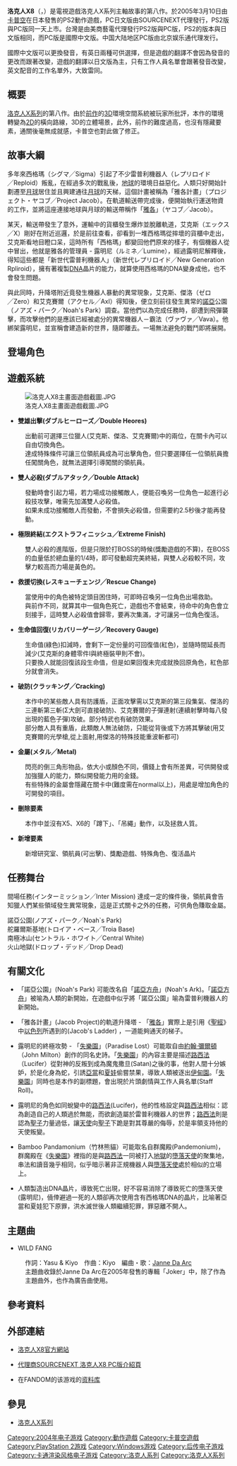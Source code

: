 {{NoteTA
| 1=zh-cn:艺电; zh-tw:美商藝電
}}

{{Infobox VG
| image = File:Rockx8 eacover.png
| caption = PC中文版遊戲封面
| title = 洛克人X8
| japanese = ロックマンX8
| english = Mega Man X8
| developer = [[卡普空|卡普空]]
| publisher = '''PlayStation 2'''{{Vgrelease|JP|[[卡普空|卡普空]] |TW|[[美商藝電|美商藝電]]<ref name="x8ps2tw">{{Cite web |url=http://acg.gamer.com.tw/acgDetail.php?s=7624 |title=【PS2】洛克人X8 中文版 - 巴哈姆特 |accessdate=2014-08-15 |language= |archive-date=2020-09-19 |archive-url=https://web.archive.org/web/20200919071212/https://acg.gamer.com.tw/acgDetail.php?s=7624 |dead-url=no }}</ref>}}'''PC'''{{Vgrelease|JP|[[卡普空|卡普空]]、SOURCENEXT |TW|美商藝電<ref name="x8pctw">{{Cite web |url=http://acg.gamer.com.tw/acgDetail.php?s=8339 |title=【PC】洛克人X8 中文版 - 巴哈姆特 |accessdate=2014-08-15 |language= |archive-date=2016-03-04 |archive-url=https://web.archive.org/web/20160304114251/http://acg.gamer.com.tw/acgDetail.php?s=8339 |dead-url=no }}</ref>|CN|北京娱乐通<ref name="x8pccn">{{Cite web|url=https://www.gamersky.com/news/200512/19620.shtml|title=《洛克人X8》简体中文版悄然上市|accessdate=2022-02-02|language=zh-cn}}</ref>}}
| series = [[洛克人X系列|洛克人X系列]]
| engine =
| released = '''PlayStation 2'''{{Vgrelease|NA|2004年12月7日<ref name="x8na">{{cite web | author=Surette, Tim | date=December 7, 2004 | title=Viewtiful Joe 2, Mega Man X8 double-team PS2 | url=http://www.gamespot.com/ps2/action/megamanx8/news.html?sid=6114591&mode=all | publisher=[[GameSpot|GameSpot]] | accessdate=2010-06-25}}</ref>|EU|2005年2月11日<ref name="x8eu">{{cite web | author=Dunham, Jeremy | date=January 10, 2005 | title=Capcom's European Plans | url=http://ps2.ign.com/articles/578/578636p1.html | publisher=[[IGN|IGN]] | accessdate=2010-06-25 | archive-url=https://web.archive.org/web/20110629133529/http://ps2.ign.com/articles/578/578636p1.html | archive-date=2011-06-29 | dead-url=yes }}</ref>|JP|2005年3月10日<ref name="x8jp">{{cite book |isbn=978-1-897376-80-5 |date=January 6, 2010 |title=Mega Man X: Official Complete Works|publisher=Udon Entertainment | pages=69–77}}</ref>}}'''PC'''{{Vgrelease|JP|2005年3月10日 |NA|2006年3月8日 |EU|2005年11月<ref name="x8pceu">{{cite web | title=Mega Man X8 | url=http://www.amazon.de/dp/B000ALLMSS/ | publisher=[[Amazon.com|Amazon.com]] | language=de | accessdate=2011-07-29}}</ref>|KR|2005年4月14日 |TW|2005年3月19日<ref name="x8pctw" />|CN|2005年12月8日}}
| genre = [[平台遊戲|平台動作]]
| modes = [[單人遊戲|單人]]
| platforms =[[PlayStation_2|PlayStation 2]]、[[個人電腦|PC]]
}}

'''洛克人X8'''（{{lang-ja|ロックマンX8，Rockman X8}}，{{lang-en|''Mega Man X8''}}）是電視遊戲洛克人X系列主軸故事的第八作。於2005年3月10日由[[卡普空|卡普空]]在日本發售的PS2動作遊戲，PC日文版由SOURCENEXT代理發行，PS2版與PC版同一天上市。台灣是由美商藝電代理發行PS2版與PC版，PS2的版本與日文版相同，而PC版是國際中文版。中国大陆地区PC版由北京娱乐通代理发行。

國際中文版可以更換發音，有英日兩種可供選擇，但是遊戲的翻譯不會因為發音的更改而跟著改變，遊戲的翻譯以日文版為主，只有工作人員名單會跟著發音改變，英文配音的工作名單外，大致雷同。

==概要 ==
[[洛克人X系列|洛克人X系列]]的第八作。由於[[洛克人X7|前作]]的[[三維計算機圖形|3D]]環境空間系統被玩家所批評，本作的環境轉變為[[二維計算機圖形|2D]]的橫向路線，3D的立體場景，此外，前作的難度過高，也沒有隱藏要素，通關後毫無成就感，卡普空也對此做了修正。

==故事大綱==
多年來西格瑪（シグマ╱Sigma）引起了不少雷普利機器人（レプリロイド╱Reploid）叛亂，在經過多次的戰亂後，[[地球|地球]]的環境日益惡化。人類只好開始計劃遷至[[月球|月球]]居住並且興建通往[[月球|月球]]的天梯，這個計畫被稱為「雅各計畫」（プロジェクト・ヤコブ╱Project Jacob）。在軌道輸送帶完成後，便開始執行運送物資的工作，並將這座連接地球與月球的輸送帶稱作「[[雅各|雅各]]」（ヤコブ╱Jacob）。

某天，輸送帶發生了意外，運輸中的貨櫃發生爆炸並脫離軌道，艾克斯（エックス╱X）剛好在附近巡邏，於是前往查看，卻看到一堆西格瑪從摔壞的貨櫃中走出，艾克斯看地目瞪口呆，這時所有「西格瑪」都變回他們原來的樣子，有個機器人從中冒出，他就是雅各的管理員 - 露明尼（ルミネ╱Lumine），經過露明尼解釋後，得知這些都是「新世代雷普利機器人」（新世代レプリロイド╱New Generation Rpliroid），擁有著複製[[DNA|DNA]]晶片的能力，就算使用西格瑪的DNA變身成他，也不會發生問題。

與此同時，升降塔附近竟發生機器人暴動的異常現象，艾克斯、傑洛（ゼロ╱Zero）和艾克賽爾（アクセル╱Axl）得知後，便立刻前往發生異常的[[諾亞|諾亞]]公園（ノアズ・パーク╱Noah's Park）調查。當他們以為完成任務時，卻遭到飛彈襲擊，而攻擊他們的是應該已經被處分的異常機器人－霸法（ヴァヴァ╱Vava）。他綁架露明尼，並宣稱會建造新的世界，隨即離去。一場無法避免的戰鬥即將展開。

== 登場角色 ==
{{see also|洛克人X系列角色列表}}

==遊戲系統==
[[File:洛克人X8主畫面遊戲截圖.JPG|thumb]]
*'''雙雄出擊(ダブルヒーローズ╱Double Heores)'''
:出動前可選擇三位獵人(艾克斯、傑洛、艾克賽爾)中的兩位，在關卡內可以自由切換角色。
:達成特殊條件可讓三位領航員成為可出擊角色，但只要選擇任一位領航員擔任闖關角色，就無法選擇引導闖關的領航員。

*'''雙人必殺(ダブルアタック╱Double Attack)'''
:發動時會引起力場，若力場成功接觸敵人，便能召喚另一位角色一起進行必殺技攻擊，唯需先加滿雙人必殺值。
:如果未成功接觸敵人而發動，不會損失必殺值，但需要約2.5秒後才能再發動。

*'''極限終結(エクストラフィニッシュ╱Extreme Finish)'''
:雙人必殺的進階版，但是只限於打BOSS的時候(獎勵遊戲的不算)，在BOSS的血量低於總血量的1/4時，即可發動超完美終結，與雙人必殺較不同，攻擊力較高而力場是黃色的。

*'''救援切換(レスキューチェンジ╱Rescue Change)'''
:當使用中的角色被特定頭目困住時，可即時召喚另一位角色出場救助。
:與前作不同，就算其中一個角色死亡，遊戲也不會結束，待命中的角色會立刻接手，這時雙人必殺值會歸零，要再次集滿，才可讓另一位角色復活。

*'''生命值回復(リカバリーゲージ╱Recovery Gauge)'''
:生命值(綠色)扣減時，會剩下一定份量的可回復值(紅色)，並隨時間延長而減少(艾克斯的身體零件I與終極裝甲則不會)。
:只要換人就能回復該段生命值，但是如果回復未完成就換回原角色，紅色部分就會消失。

*'''破防(クラッキング╱Cracking)'''
:本作中的某些敵人具有防護盾，正面攻擊需以艾克斯的第三段集氣、傑洛的三連斬第三斬(Σ大劍可直接破防)、艾克賽爾的子彈連射(連續射擊時每八發出現的藍色子彈)攻破。部分特武也有破防效果。
:部分敵人具有重盾，此類敵人無法破防，只能從背後或下方將其擊破(用艾克賽爾的光學槍,從上面射,用傑洛的特殊技能重波斬都可)

*'''金屬(メタル╱Metal)'''
:閃亮的倒三角形物品，依大小或顏色不同，價錢上會有所差異，可供開發或加強獵人的能力，類似開發能力用的金錢。
:有些特殊的金屬會隱藏在關卡中(難度需在normal以上)，用處是增加角色的可開發的項目。

*'''刪除要素'''
:本作中並沒有X5、X6的「蹲下」、「吊繩」動作，以及拯救人質。

*'''新增要素'''
:新增研究室、領航員(可出擊)、獎勵遊戲、特殊角色、復活晶片

==任務舞台==
間場任務(インターミッション╱Inter Mission)
達成一定的條件後，領航員會告知獵人們某些領域發生異常現象，這是正式關卡之外的任務，可供角色賺取金屬。
;諾亞公園(ノアズ・パーク╱Noah`s Park)
:
;舵羅爾斯基地(トロイア・ベース╱Troia Base)
:
;南極冰山(セントラル・ホワイト╱Central White)
:
;火山地獄(ドロップ・デッド╱Drop Dead)
:

==有關文化==
* 「諾亞公園」(Noah's Park) 可能改名自「[[諾亞方舟|諾亞方舟]]」(Noah's Ark)。「[[諾亞方舟|諾亞方舟]]」被喻為人類的新開始，在遊戲中似乎將「諾亞公園」喻為雷普利機器人的新開始。

*「雅各計畫」(Jacob Project)的軌道升降塔 - 「[[雅各|雅各]]」實際上是引用《[[聖經|聖經]]》中[[以色列_(人名)|以色列]]所遇到的{{Link-en|雅各的梯子|Jacob's Ladder (Bible)}}(Jacob's Ladder) ，一道能夠通天的梯子。

* 露明尼的終極攻勢 - 「[[失樂園|失樂園]]」（Paradise Lost）可能取自由[[約翰·彌爾頓|約翰‧彌爾頓]]（John Milton）創作的同名史詩。「[[失樂園|失樂園]]」的內容主要是描述[[路西法|路西法]]（Lucifer）從對神的反叛到成為魔鬼撒旦(Satan)之後的事，他對人間十分嫉妒，於是化身為蛇，引誘[[亞當|亞當]]和[[夏娃|夏娃]]偷嘗禁果，導致人類被逐出[[伊甸園|伊甸園]]。「[[失樂園|失樂園]]」同時也是本作的副標題，會出現於片頭劇情與工作人員名單(Staff Roll)。

* 露明尼的角色如同蛻變中的[[路西法|路西法]](Lucifer)，他的性格設定與[[路西法|路西法]]相似：認為創造自己的人類過於無能，而欲創造屬於雷普利機器人的世界；[[路西法|路西法]]則是認為[[聖子|聖子]]力量過低，讓[[天使|天使]]向[[聖子|聖子]]下跪是對其尊嚴的侮辱，於是率領支持他的天使叛變。

* Bamboo Pandamonium（竹林熊貓）可能取名自群魔殿(Pandemonium)，群魔殿在《[[失樂園|失樂園]]》裡指的是與[[路西法|路西法]]一同被打入[[地獄|地獄]]的[[墮落天使|墮落天使]]的聚集地，串法和讀音幾乎相同，似乎暗示著非正規機器人與[[墮落天使|墮落天使]]處於相似的立場上。

* 人類製造出DNA晶片，導致死亡出現，好不容易消除了導致死亡的墮落天使(露明尼)，僥倖避過一死的人類卻再次使用含有西格瑪DNA的晶片，比喻著亞當和夏娃犯下原罪，洪水滅世後人類繼續犯罪，罪惡離不開人。

==主題曲==
*WILD FANG
:作詞：Yasu & Kiyo　作曲：Kiyo　編曲・歌：[[Janne_Da_Arc|Janne Da Arc]]
:主題曲收錄於Janne Da Arc在2005年發售的專輯「Joker」中，除了作為主題曲外，也作為廣告曲使用。

==參考資料==
{{reflist}}

==外部連結==
* {{ja icon}}[https://web.archive.org/web/20140703023328/http://www.capcom.co.jp/rockmanx8/ 洛克人X8官方網站]
* {{ja icon}}[http://www.sourcenext.com/titles/ent/67970/ 代理商SOURCENEXT 洛克人X8 PC版介紹頁] {{Wayback|url=http://www.sourcenext.com/titles/ent/67970/ |date=20161025103346 }}
* 在FANDOM的该游戏的[https://megaman.fandom.com/wiki/Mega_Man_X8 资料库]


==參見==
* [[洛克人X系列|洛克人X系列]]

{{洛克人}}

{{DEFAULTSORT:Rockman X8}}
[[Category:2004年电子游戏|Category:2004年电子游戏]]
[[Category:動作遊戲|Category:動作遊戲]]
[[Category:卡普空遊戲|Category:卡普空遊戲]]
[[Category:PlayStation_2游戏|Category:PlayStation 2游戏]]
[[Category:Windows游戏|Category:Windows游戏]]
[[Category:后传电子游戏|Category:后传电子游戏]]
[[Category:卡通渲染风格电子游戏|Category:卡通渲染风格电子游戏]]
[[Category:洛克人系列|Category:洛克人系列]]
[[Category:洛克人X系列|Category:洛克人X系列]]